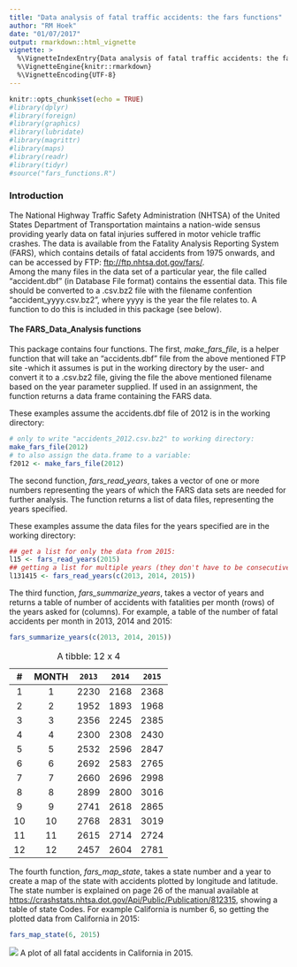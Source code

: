 ```yaml
---
title: "Data analysis of fatal traffic accidents: the fars functions"
author: "RM Hoek"
date: "01/07/2017"
output: rmarkdown::html_vignette
vignette: >
  %\VignetteIndexEntry{Data analysis of fatal traffic accidents: the fars functions}
  %\VignetteEngine{knitr::rmarkdown}
  %\VignetteEncoding{UTF-8}
---
```


```r
knitr::opts_chunk$set(echo = TRUE)
#library(dplyr)
#library(foreign)
#library(graphics)
#library(lubridate)
#library(magrittr)
#library(maps)
#library(readr)
#library(tidyr)
#source("fars_functions.R")
```

### Introduction

The National Highway Traffic Safety Administration (NHTSA) of the United States Department of Transportation maintains a nation-wide sensus providing yearly data on fatal injuries suffered in motor vehicle traffic crashes. The data is available from the Fatality Analysis Reporting System (FARS), which contains details of fatal accidents from 1975 onwards, and can be accessed by FTP: <ftp://ftp.nhtsa.dot.gov/fars/>.  
  Among the many files in the data set of a particular year, the file called "accident.dbf" (in Database File format) contains the essential data. This file should be converted to a .csv.bz2 file with the filename confention "accident_yyyy.csv.bz2", where yyyy is the year the file relates to. A function to do this is included in this package (see below).

#### The FARS_Data_Analysis functions

This package contains four functions. The first, *make_fars_file*,  is a helper function that will take an "accidents.dbf" file from the above mentioned FTP site -which it assumes is put in the working directory by the user- and convert it to a .csv.bz2 file, giving the file the above mentioned filename based on the year parameter supplied. If used in an assignment, the function returns a data frame containing the FARS data.

These examples assume the accidents.dbf file of 2012 is in the working directory:
```r
# only to write "accidents_2012.csv.bz2" to working directory:
make_fars_file(2012)
# to also assign the data.frame to a variable:
f2012 <- make_fars_file(2012)
```


The second function, *fars_read_years*, takes a vector of one or more numbers representing the years of which the FARS data sets are needed for further analysis. The function returns a list of data files, representing the years specified.

These examples assume the data files for the years specified are in the working directory:
```r
## get a list for only the data from 2015:
l15 <- fars_read_years(2015)
## getting a list for multiple years (they don't have to be consecutive):
l131415 <- fars_read_years(c(2013, 2014, 2015))
```


The third function, *fars_summarize_years*, takes a vector of years and returns a table of number of accidents with fatalities per month (rows) of the years asked for (columns).
For example, a table of the number of fatal accidents per month in 2013, 2014 and 2015:
```r
fars_summarize_years(c(2013, 2014, 2015))
```

:A tibble: 12 x 4

| # | MONTH | `2013` | `2014` | `2015` |
|:-:|:-----:|:------:|:------:|:------:|
| 1 |   1   |  2230  |  2168  |  2368  |
| 2 |   2   |  1952  |  1893  |  1968  |
| 3 |   3   |  2356  |  2245  |  2385  |
| 4 |   4   |  2300  |  2308  |  2430  |
| 5 |   5   |  2532  |  2596  |  2847  |
| 6 |   6   |  2692  |  2583  |  2765  |
| 7 |   7   |  2660  |  2696  |  2998  |
| 8 |   8   |  2899  |  2800  |  3016  |
| 9 |   9   |  2741  |  2618  |  2865  |
|10 |  10   |  2768  |  2831  |  3019  |
|11 |  11   |  2615  |  2714  |  2724  |
|12 |  12   |  2457  |  2604  |  2781  |

The fourth function, *fars_map_state*, takes a state number and a year to create a map of the state with accidents plotted by longitude and latitude. The state number is explained on page 26 of the manual available at <https://crashstats.nhtsa.dot.gov/Api/Public/Publication/812315>, showing a table of state Codes. For example California is number 6, so getting the plotted data from California in 2015:
```r
fars_map_state(6, 2015)
```

![](CA2015.png)
A plot of all fatal accidents in California in 2015.
